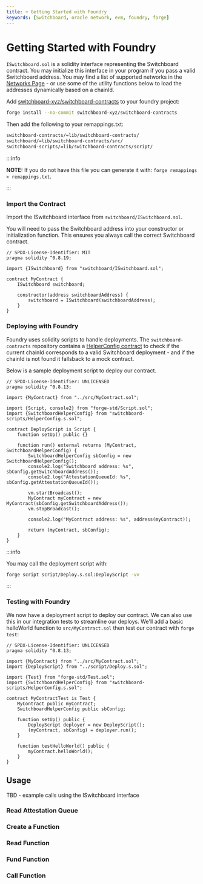 ```yaml
---
title: ➡️ Getting Started with Foundry
keywords: [Switchboard, oracle network, evm, foundry, forge]
---
```


# Getting Started with Foundry

`ISwitchboard.sol` is a solidity interface representing the Switchboard
contract. You may initialize this interface in your program if you pass a valid
Switchboard address. You may find a list of supported networks in the
[Networks Page](/network) - or use some of the utility functions below to load
the addresses dynamically based on a chainId.

Add
[switchboard-xyz/switchboard-contracts](https://github.com/switchboard-xyz/switchboard-contracts)
to your foundry project:

```bash
forge install --no-commit switchboard-xyz/switchboard-contracts
```

Then add the following to your remappings.txt:

```txt title="remappings.txt"
switchboard-contracts/=lib/switchboard-contracts/
switchboard/=lib/switchboard-contracts/src/
switchboard-scripts/=lib/switchboard-contracts/script/
```

:::info

**NOTE:** If you do not have this file you can generate it with:
`forge remappings > remappings.txt`.

:::

### Import the Contract

Import the ISwitchboard interface from `switchboard/ISwitchboard.sol`.

You will need to pass the Switchboard address into your constructor or
initialization function. This ensures you always call the correct Switchboard
contract.

```solidity title="src/MyContract.sol"
// SPDX-License-Identifier: MIT
pragma solidity ^0.8.19;

import {ISwitchboard} from "switchboard/ISwitchboard.sol";

contract MyContract {
    ISwitchboard switchboard;

    constructor(address switchboardAddress) {
        switchboard = ISwitchboard(switchboardAddress);
    }
}
```

### Deploying with Foundry

Foundry uses solidity scripts to handle deployments. The `switchboard-contracts`
repository contains a
[HelperConfig contract](https://github.com/switchboard-xyz/switchboard-contracts/blob/main/script/HelperConfig.s.sol)
to check if the current chainId corresponds to a valid Switchboard deployment -
and if the chainId is not found it fallsback to a mock contract.

Below is a sample deployment script to deploy our contract.

```solidity title="script/Deploy.s.sol"
// SPDX-License-Identifier: UNLICENSED
pragma solidity ^0.8.13;

import {MyContract} from "../src/MyContract.sol";

import {Script, console2} from "forge-std/Script.sol";
import {SwitchboardHelperConfig} from "switchboard-scripts/HelperConfig.s.sol";

contract DeployScript is Script {
    function setUp() public {}

    function run() external returns (MyContract, SwitchboardHelperConfig) {
        SwitchboardHelperConfig sbConfig = new SwitchboardHelperConfig();
        console2.log("Switchboard address: %s", sbConfig.getSwitchboardAddress());
        console2.log("AttestationQueueId: %s", sbConfig.getAttestationQueueId());

        vm.startBroadcast();
        MyContract myContract = new MyContract(sbConfig.getSwitchboardAddress());
        vm.stopBroadcast();

        console2.log("MyContract address: %s", address(myContract));

        return (myContract, sbConfig);
    }
}
```

:::info

You may call the deployment script with:

```bash
forge script script/Deploy.s.sol:DeployScript -vv
```

:::

### Testing with Foundry

We now have a deployment script to deploy our contract. We can also use this in
our integration tests to streamline our deploys. We'll add a basic helloWorld
function to `src/MyContract.sol` then test our contract with `forge test`:

```solidity title="test/MyContract.t.sol"
// SPDX-License-Identifier: UNLICENSED
pragma solidity ^0.8.13;

import {MyContract} from "../src/MyContract.sol";
import {DeployScript} from "../script/Deploy.s.sol";

import {Test} from "forge-std/Test.sol";
import {SwitchboardHelperConfig} from "switchboard-scripts/HelperConfig.s.sol";

contract MyContractTest is Test {
    MyContract public myContract;
    SwitchboardHelperConfig public sbConfig;

    function setUp() public {
        DeployScript deployer = new DeployScript();
        (myContract, sbConfig) = deployer.run();
    }

    function testHelloWorld() public {
        myContract.helloWorld();
    }
}
```

## Usage

TBD - example calls using the ISwitchboard interface

### Read Attestation Queue

### Create a Function

### Read Function

### Fund Function

### Call Function
